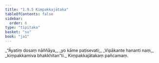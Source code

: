 ```yaml
---
title: "1.9.5 Kiṃpakkajātaka"
tableOfContents: false
sidebar:
  order: 6
type: "tipitaka"
basket: "su"
book: "ja1"
---
```



<DynamicBreadcrumb />

<Division number="85" book="ja1" bookNo="22" page="20">

<Paragraph number="188" type="verses" book="ja1">
_“Āyatiṃ dosaṃ nāññāya,_  
_yo kāme paṭisevati;_  
_Vipākante hananti naṃ,_  
_kiṃpakkamiva bhakkhitan”ti._  


</Paragraph>
</Division>

<Paragraph number="189" type="center" book="ja1">
Kiṃpakkajātakaṃ pañcamaṃ.
</Paragraph>